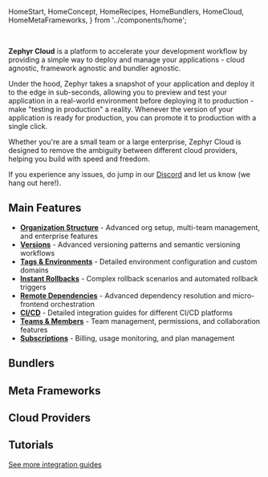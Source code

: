   HomeStart,
  HomeConcept,
  HomeRecipes,
  HomeBundlers,
  HomeCloud,
  HomeMetaFrameworks,
} from '../components/home';

<InvertImage />
<Separator />
<br />

**Zephyr Cloud** is a platform to accelerate your development workflow by providing a simple way to deploy and manage your applications - cloud agnostic, framework agnostic and bundler agnostic.

Under the hood, Zephyr takes a snapshot of your application and deploy it to the edge in sub-seconds, allowing you to preview and test your application in a real-world environment before deploying it to production - make "testing in production" a reality. Whenever the version of your application is ready for production, you can promote it to production with a single click.

Whether you're are a small team or a large enterprise, Zephyr Cloud is designed to remove the ambiguity between different cloud providers, helping you build with speed and freedom.

If you experience any issues, do jump in our [Discord](https://zephyr-cloud.io/discord) and let us know (we hang out here!).

## Main Features

- **[Organization Structure](/features/organization-structure)** - Advanced org setup, multi-team management, and enterprise features
- **[Versions](/features/versions)** - Advanced versioning patterns and semantic versioning workflows
- **[Tags & Environments](/features/tags-environments)** - Detailed environment configuration and custom domains
- **[Instant Rollbacks](/features/instant-rollbacks)** - Complex rollback scenarios and automated rollback triggers
- **[Remote Dependencies](/features/remote-dependencies)** - Advanced dependency resolution and micro-frontend orchestration
- **[CI/CD](/features/ci-cd)** - Detailed integration guides for different CI/CD platforms
- **[Teams & Members](/features/teams-members)** - Team management, permissions, and collaboration features
- **[Subscriptions](/features/subscriptions)** - Billing, usage monitoring, and plan management

## Bundlers

<CardLayout>
  <HomeBundlers />
</CardLayout>

## Meta Frameworks

<CardLayout>
  <HomeMetaFrameworks />
</CardLayout>

## Cloud Providers

<CardLayout>
  <HomeCloud />
</CardLayout>

## Tutorials

<CardLayout>
  <HomeRecipes />
</CardLayout>

[See more integration guides](/integrations/existing-app)

